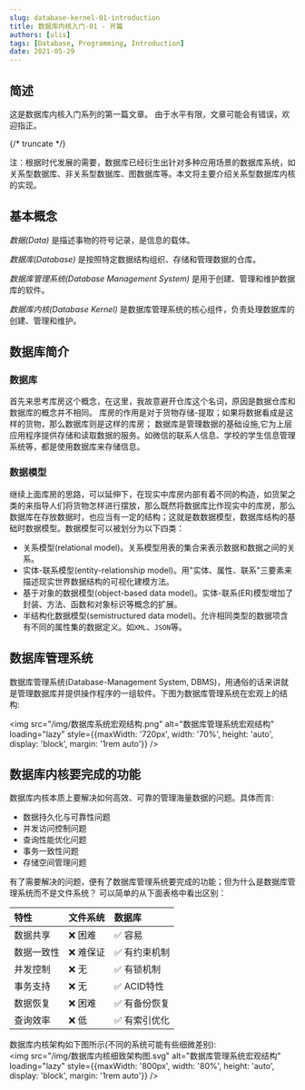 ```yaml
---
slug: database-kernel-01-introduction
title: 数据库内核入门-01 - 开篇
authors: [ulis]
tags: [Database, Programming, Introduction]
date: 2021-05-29
---
```


## 简述
这是数据库内核入门系列的第一篇文章。 由于水平有限，文章可能会有错误，欢迎指正。

{/* truncate */}

注：根据时代发展的需要，数据库已经衍生出针对多种应用场景的数据库系统，如关系型数据库、非关系型数据库、图数据库等。本文将主要介绍关系型数据库内核的实现。


## 基本概念

*数据(Data)* 是描述事物的符号记录，是信息的载体。

*数据库(Database)* 是按照特定数据结构组织、存储和管理数据的仓库。

*数据库管理系统(Database Management System)* 是用于创建、管理和维护数据库的软件。

*数据库内核(Database Kernel)* 是数据库管理系统的核心组件，负责处理数据库的创建、管理和维护。


## 数据库简介

### 数据库
首先来思考库房这个概念，在这里，我故意避开仓库这个名词，原因是数据仓库和数据库的概念并不相同。 库房的作用是对于货物存储-提取；如果将数据看成是这样的货物，那么数据库则是这样的库房；
数据库是管理数据的基础设施,它为上层应用程序提供存储和读取数据的服务。如微信的联系人信息、学校的学生信息管理系统等，都是使用数据库来存储信息。

### 数据模型
继续上面库房的思路，可以延伸下，在现实中库房内部有着不同的构造，如货架之类的来指导人们将货物怎样进行摆放，那么既然将数据库比作现实中的库房，那么数据库在存放数据时，也应当有一定的结构；这就是数数据模型，数据库结构的基础时数据模型。数据模型可以被划分为以下四类：  
- 关系模型(relational model)。关系模型用表的集合来表示数据和数据之间的关系。
- 实体-联系模型(entity-relationship model)。用"实体、属性、联系"三要素来描述现实世界数据结构的可视化建模方法。
- 基于对象的数据模型(object-based data model)。实体-联系(ER)模型增加了封装、方法、函数和对象标识等概念的扩展。
- 半结构化数据模型(semistructured data model)。允许相同类型的数据项含有不同的属性集的数据定义。如`XML`、`JSON`等。


## 数据库管理系统
数据库管理系统(Database-Management System, DBMS)，用通俗的话来讲就是管理数据库并提供操作程序的一组软件。下图为数据库管理系统在宏观上的结构:  

<img src="/img/数据库系统宏观结构.png" alt="数据库管理系统宏观结构" loading="lazy" style={{maxWidth: '720px', width: '70%', height: 'auto', display: 'block', margin: '1rem auto'}} />

## 数据库内核要完成的功能
数据库内核本质上要解决如何高效、可靠的管理海量数据的问题。具体而言:  
- 数据持久化与可靠性问题
- 并发访问控制问题
- 查询性能优化问题
- 事务一致性问题
- 存储空间管理问题

有了需要解决的问题，便有了数据库管理系统要完成的功能；但为什么是数据库管理系统而不是文件系统？
可以简单的从下面表格中看出区别：

| 特性 | 文件系统 | 数据库 |
| :--- | :--- | :--- |
| 数据共享 | ❌ 困难 | ✅ 容易 |
| 数据一致性 | ❌ 难保证 | ✅ 有约束机制 |
| 并发控制 | ❌ 无 | ✅ 有锁机制 |
| 事务支持 | ❌ 无 | ✅ ACID特性 |
| 数据恢复 | ❌ 困难 | ✅ 有备份恢复 |
| 查询效率 | ❌ 低 | ✅ 有索引优化 |


数据库内核架构如下图所示(不同的系统可能有些细微差别):  
<img src="/img/数据库内核细致架构图.svg" alt="数据库管理系统宏观结构" loading="lazy" style={{maxWidth: '800px', width: '80%', height: 'auto', display: 'block', margin: '1rem auto'}} />